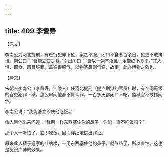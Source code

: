 ```yaml
---
---
---
```

title: 409.李耆寿
---



【原文】

李南公为河北提刑，有班行犯罪下狱，案之不服，闭口不食者百余日，狱吏不敢拷讯。南公曰：“吾能立使之食。”引出问曰：“吾以一物塞汝鼻，汝能终不食乎。”其人惧，即食，因具服罪。盖彼善服气，以物塞鼻则气结，故惧。此亦博物之效也。

【译文】

宋朝人李南公（李耆寿，江陵人）任河北提刑（提点刑狱的官员）时，有个同等级的官吏犯罪下狱，怎么审问他都不肯认罪，一百多天都闭口不吃，监狱官不敢拷问他。

李南公说：“我能够立即使他吃饭。”

命人带他出来问道：“我用一样东西塞住你的鼻子，你能一直不吃饭吗？”



那个人一听怕了，立即吃饭，因而详细地供出罪证。

原来此人精于道家的吐纳术，一用东西塞住他的鼻子，就气结了，所以害怕。这也是见识广博的效果。